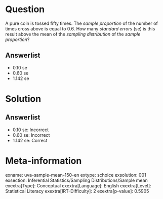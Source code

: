 Question
========

A pure coin is tossed fifty times. The *sample proportion* of the number of times cross above is equal to 0.6. How many *standard errors* (se) is this result above the mean of the *sampling distribution* of the *sample proportion*?

Answerlist
----------

* 0.10 se
* 0.60 se
* 1.142 se

Solution
========

Answerlist
----------

* 0.10 se: Incorrect
* 0.60 se: Incorrect
* 1.142 se: Correct

Meta-information
================
exname: uva-sample-mean-150-en
extype: schoice
exsolution: 001
exsection: Inferential Statistics/Sampling Distributions/Sample mean
exextra[Type]: Conceptual
exextra[Language]: English
exextra[Level]: Statistical Literacy
exextra[IRT-Difficulty]: 2
exextra[p-value]: 0.5905
